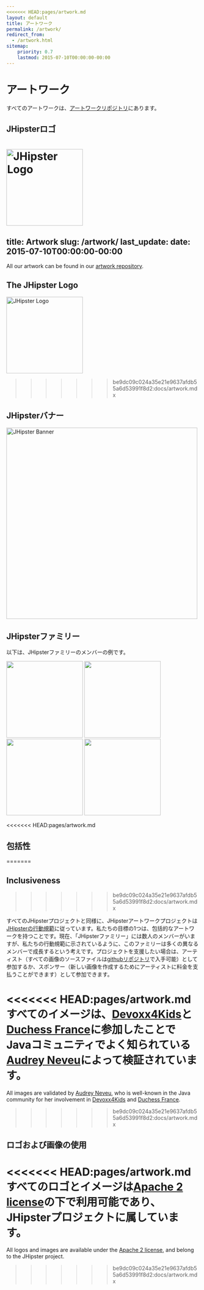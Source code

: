 ```yaml
---
<<<<<<< HEAD:pages/artwork.md
layout: default
title: アートワーク
permalink: /artwork/
redirect_from:
  - /artwork.html
sitemap:
    priority: 0.7
    lastmod: 2015-07-10T00:00:00-00:00
---
```


# <i class="fa fa-pencil"></i> アートワーク

すべてのアートワークは、[アートワークリポジトリ](https://github.com/jhipster/jhipster-artwork)にあります。

## JHipsterロゴ
<img src="/jhipster-artwork/logos/JHipster%20bowtie%20-%20square.png"
      alt="JHipster Logo"
      width="200">
=======
title: Artwork
slug: /artwork/
last_update:
  date: 2015-07-10T00:00:00-00:00
---

All our artwork can be found in our [artwork repository](https://github.com/jhipster/jhipster-artwork).


## The JHipster Logo

<img src="/jhipster-artwork/logos/JHipster%20bowtie%20-%20square.png" alt="JHipster Logo" width="200"/>

>>>>>>> be9dc09c024a35e21e9637afdb55a6d53991f8d2:docs/artwork.mdx

## JHipsterバナー

<img src="/jhipster-artwork/logos/JHipster%20banner.png" alt="JHipster Banner" width="500"/>


## JHipsterファミリー

以下は、JHipsterファミリーのメンバーの例です。

<div>
  <img src="/jhipster-artwork/family/jhipster_family_member_0.svg" width="200"/>
  <img src="/jhipster-artwork/family/jhipster_family_member_1.svg" width="200"/>
  <img src="/jhipster-artwork/family/jhipster_family_member_2.svg" width="200"/>
  <img src="/jhipster-artwork/family/jhipster_family_member_3.svg" width="200"/>
</div>

<<<<<<< HEAD:pages/artwork.md
## 包括性
=======

## Inclusiveness
>>>>>>> be9dc09c024a35e21e9637afdb55a6d53991f8d2:docs/artwork.mdx

すべてのJHipsterプロジェクトと同様に、JHipsterアートワークプロジェクトは[JHipsterの行動規範](https://github.com/jhipster/generator-jhipster/blob/main/CODE_OF_CONDUCT.md)に従っています。私たちの目標の1つは、包括的なアートワークを持つことです。現在、「JHipsterファミリー」には数人のメンバーがいますが、私たちの行動規範に示されているように、このファミリーは多くの異なるメンバーで成長するという考えです。プロジェクトを支援したい場合は、アーティスト（すべての画像のソースファイルは[githubリポジトリ](https://github.com/jhipster/jhipster-artwork)で入手可能）として参加するか、スポンサー（新しい画像を作成するためにアーティストに料金を支払うことができます）として参加できます。

<<<<<<< HEAD:pages/artwork.md
すべてのイメージは、[Devoxx4Kids](http://www.devoxx4kids.org/)と[Duchess France](https://www.duchess-france.org/)に参加したことでJavaコミュニティでよく知られている[Audrey Neveu](https://twitter.com/Audrey_Neveu)によって検証されています。
=======
All images are validated by [Audrey Neveu](https://x.com/Audrey_Neveu), who is well-known in the Java community for her involvement in [Devoxx4Kids](http://www.devoxx4kids.org/) and [Duchess France](https://www.duchess-france.org/).

>>>>>>> be9dc09c024a35e21e9637afdb55a6d53991f8d2:docs/artwork.mdx

## ロゴおよび画像の使用

<<<<<<< HEAD:pages/artwork.md
すべてのロゴとイメージは[Apache 2 license](LICENSE.txt)の下で利用可能であり、JHipsterプロジェクトに属しています。
=======
All logos and images are available under the [Apache 2 license](pathname:///LICENSE.txt), and belong to the JHipster project.
>>>>>>> be9dc09c024a35e21e9637afdb55a6d53991f8d2:docs/artwork.mdx
